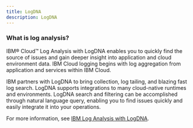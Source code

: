 ```yaml
---
title: LogDNA
description: LogDNA
---
```


### What is log analysis?

IBM® Cloud™ Log Analysis with LogDNA enables you to quickly find the source of issues and gain deeper insight into application and cloud environment data.
IBM Cloud logging begins with log aggregation from application and services within IBM Cloud.

IBM partners with LogDNA to bring collection, log tailing, and blazing fast log search. LogDNA supports integrations to many cloud-native runtimes and environments.
LogDNA search and filtering can be accomplished through natural language query, enabling you to find issues quickly and easily integrate it into your operations.

For more information, see [IBM Log Analysis with LogDNA](https://www.ibm.com/cloud/log-analysis).
